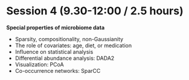# Session 4 (9.30-12:00 / 2.5 hours)

**Special properties of microbiome data**

 * Sparsity, compositionality, non-Gaussianity
 * The role of covariates: age, diet, or medication 
 * Influence on statistical analysis
 * Differential abundance analysis: DADA2
 * Visualization: PCoA
 * Co-occurrence networks: SparCC

